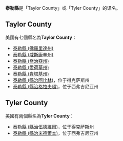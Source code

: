 {{noteTA
|G1=USState
|G2=County
}}
'''泰勒縣'''是「Taylor County」或「Tyler County」的译名。

==Taylor County==
美國有七個縣名為'''Taylor County'''：
* [[泰勒縣_(佛羅里達州)|泰勒縣 (佛羅里達州)]]
* [[泰勒縣_(威斯康辛州)|泰勒縣 (威斯康辛州)]]
* [[泰勒縣_(喬治亞州)|泰勒縣 (喬治亞州)]] 	 
* [[泰勒縣_(愛荷華州)|泰勒縣 (愛荷華州)]] 	 
* [[泰勒縣_(肯塔基州)|泰勒縣 (肯塔基州)]]
* [[泰勒縣_(縣治阿比林)|泰勒縣 (縣治阿比林)]]，位于得克萨斯州	 
* [[泰勒縣_(縣治格拉夫頓)|泰勒縣 (縣治格拉夫頓)]]，位于西弗吉尼亚州

==Tyler County==
美國有兩個縣名為'''Tyler County'''：
* [[泰勒縣_(縣治伍德維爾)|泰勒縣 (縣治伍德維爾)]]，位于得克萨斯州
* [[泰勒縣_(縣治米德爾本)|泰勒縣 (縣治米德爾本)]]，位于西弗吉尼亚州

{{disambig|T泰勒縣|Cat=三字县名消歧义}}